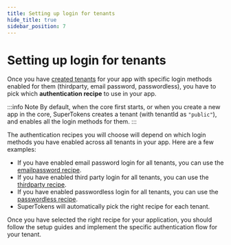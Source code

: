 ```yaml
---
title: Setting up login for tenants 
hide_title: true
sidebar_position: 7
---
```



# Setting up login for tenants

<PaidFeatureBanner />

Once you have [created tenants](./new-tenant) for your app with specific login methods enabled for them (thirdparty, email password, passwordless), you have to pick which **authentication recipe** to use in your app.

:::info Note
By default, when the core first starts, or when you create a new app in the core, SuperTokens creates a tenant (with tenantId as `"public"`), and enables all the login methods for them.
:::

The authentication recipes you will choose  will depend on which login methods you have enabled across all tenants in your app. Here are a few examples:

- If you have enabled email password login for all tenants, you can use the [emailpassword recipe](https://supertokens.com/docs/authentication/email-password/introduction).
- If you have enabled third party login for all tenants, you can use the [thirdparty recipe](https://supertokens.com/docs/authentication/social/introduction).
- If you have enabled passwordless login for all tenants, you can use the [passwordless recipe](https://supertokens.com/docs/authentication/passwordless/introduction).
- SuperTokens will automatically pick the right recipe for each tenant.

Once you have selected the right recipe for your application, you should follow the setup guides and implement the specific authentication flow for your tenant.


